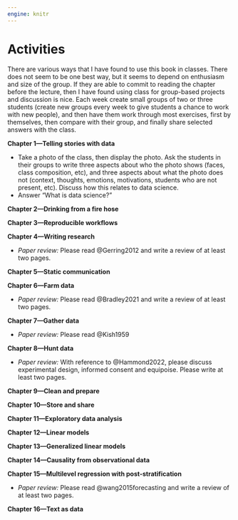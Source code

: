 ```yaml
---
engine: knitr
---
```


# Activities {#sec-activities}

There are various ways that I have found to use this book in classes. There does not seem to be one best way, but it seems to depend on enthusiasm and size of the group. If they are able to commit to reading the chapter before the lecture, then I have found using class for group-based projects and discussion is nice. Each week create small groups of two or three students (create new groups every week to give students a chance to work with new people), and then have them work through most exercises, first by themselves, then compare with their group, and finally share selected answers with the class. 

**Chapter 1---Telling stories with data**

- Take a photo of the class, then display the photo. Ask the students in their groups to write three aspects about who the photo shows (faces, class composition, etc), and three aspects about what the photo does not (context, thoughts, emotions, motivations, students who are not present, etc). Discuss how this relates to data science.
- Answer "What is data science?"

**Chapter 2---Drinking from a fire hose**

**Chapter 3---Reproducible workflows**

**Chapter 4---Writing research**

- *Paper review:* Please read @Gerring2012 and write a review of at least two pages.

**Chapter 5---Static communication**

**Chapter 6---Farm data**

- *Paper review:* Please read @Bradley2021 and write a review of at least two pages.

**Chapter 7---Gather data**

- *Paper review:* Please read @Kish1959

**Chapter 8---Hunt data**

- *Paper review:* With reference to @Hammond2022, please discuss experimental design, informed consent and equipoise. Please write at least two pages.


**Chapter 9---Clean and prepare**

**Chapter 10---Store and share**

**Chapter 11---Exploratory data analysis**

**Chapter 12---Linear models**

**Chapter 13---Generalized linear models**

**Chapter 14---Causality from observational data**

**Chapter 15---Multilevel regression with post-stratification**

- *Paper review:* Please read @wang2015forecasting and write a review of at least two pages.

**Chapter 16---Text as data**


